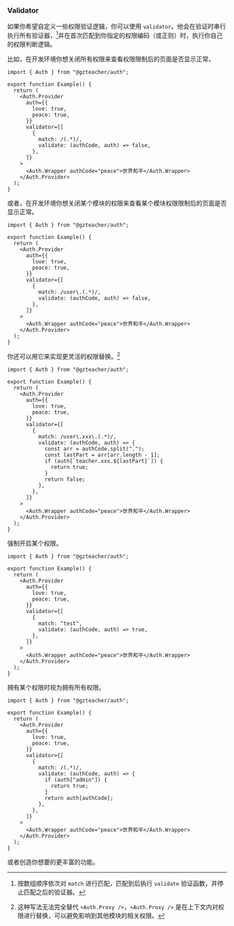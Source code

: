 

### Validator

如果你希望自定义一些权限验证逻辑，你可以使用 `validator`。他会在验证时串行执行所有验证器，[^1]并在首次匹配到你指定的权限编码（或正则）时，执行你自己的权限判断逻辑。

比如，在开发环境你想关闭所有权限来查看权限限制后的页面是否显示正常。

[^1]: 按数组顺序依次对 `match` 进行匹配，匹配到后执行 `validate` 验证函数，并停止匹配之后的验证器。

```tsx
import { Auth } from "@gzteacher/auth";

export function Example() {
  return (
    <Auth.Provider
      auth={{
        love: true,
        peace: true,
      }}
      validator={[
        {
          match: /(.*)/,
          validate: (authCode, auth) => false,
        },
      ]}
    >
      <Auth.Wrapper authCode="peace">世界和平</Auth.Wrapper>
    </Auth.Provider>
  );
}
```

或者，在开发环境你想关闭某个模块的权限来查看某个模块权限限制后的页面是否显示正常。

```tsx
import { Auth } from "@gzteacher/auth";

export function Example() {
  return (
    <Auth.Provider
      auth={{
        love: true,
        peace: true,
      }}
      validator={[
        {
          match: /user\.(.*)/,
          validate: (authCode, auth) => false,
        },
      ]}
    >
      <Auth.Wrapper authCode="peace">世界和平</Auth.Wrapper>
    </Auth.Provider>
  );
}
```

你还可以用它来实现更灵活的权限替换。[^2]

[^2]: 这种写法无法完全替代 `<Auth.Proxy />`，`<Auth.Proxy />` 是在上下文内对权限进行替换，可以避免影响到其他模块的相关权限。

```tsx
import { Auth } from "@gzteacher/auth";

export function Example() {
  return (
    <Auth.Provider
      auth={{
        love: true,
        peace: true,
      }}
      validator={[
        {
          match: /user\.xxx\.(.*)/,
          validate: (authCode, auth) => {
            const arr = authCode.split(".");
            const lastPart = arr[arr.length - 1];
            if (auth[`teacher.xxx.${lastPart}`]) {
              return true;
            }
            return false;
          },
        },
      ]}
    >
      <Auth.Wrapper authCode="peace">世界和平</Auth.Wrapper>
    </Auth.Provider>
  );
}
```

强制开启某个权限。

```tsx
import { Auth } from "@gzteacher/auth";

export function Example() {
  return (
    <Auth.Provider
      auth={{
        love: true,
        peace: true,
      }}
      validator={[
        {
          match: "test",
          validate: (authCode, auth) => true,
        },
      ]}
    >
      <Auth.Wrapper authCode="peace">世界和平</Auth.Wrapper>
    </Auth.Provider>
  );
}
```

拥有某个权限时视为拥有所有权限。

```tsx
import { Auth } from "@gzteacher/auth";

export function Example() {
  return (
    <Auth.Provider
      auth={{
        love: true,
        peace: true,
      }}
      validator={[
        {
          match: /(.*)/,
          validate: (authCode, auth) => {
            if (auth["admin"]) {
              return true;
            }
            return auth[authCode];
          },
        },
      ]}
    >
      <Auth.Wrapper authCode="peace">世界和平</Auth.Wrapper>
    </Auth.Provider>
  );
}
```

或者创造你想要的更丰富的功能。
